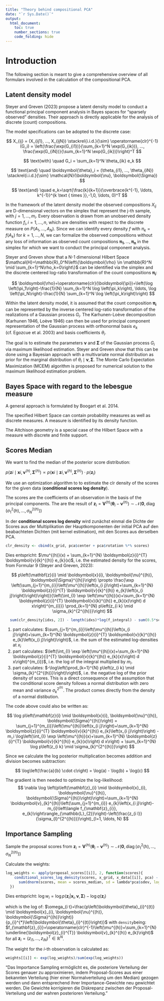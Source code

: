 ```yaml
---
title: "Theory behind compositional PCA"
date: "`r Sys.Date()`"
output:
  html_document:
    toc: true
    number_sections: true
    code_folding: hide
---
```


# Introduction

The following section is meant to give a comprehensive overview of all formulars involved in the calculation of the compositional PCA.  

## Latent density model

Steyer and Greven (2023) propose a latent density model to conduct a functional principal component analysis in Bayes spaces for "sparsely observed" densities. Their approach is directly applicable for the analysis of discrete (count) compositions. 

The model specifications can be adopted to the discrete case: 

$$ X_{ij} = (X_{ij1}, ..., X_{ijN}) \stackrel{i.i.d.}{\sim} \operatorname{clr}^{-1}(G_i) = \left(\frac{\exp(G_{i1})}{\sum_{k=1}^N \exp(G_{ik})}, ..., \frac{\exp(G_{iN})}{\sum_{k=1}^N \exp(G_{ik})}\right)^T  $$

$$ \text{with} \quad G_i = \sum_{k=1}^N \theta_{ik} e_k $$

$$ \text{and} \quad \boldsymbol{\theta}_i = (\theta_{i1}, ..., \theta_{iN}) \stackrel{i.i.d.}{\sim} \mathcal{N}(\boldsymbol{\nu}, \boldsymbol{\Sigma}) $$

$$
\text{and} \quad e_k=\sqrt{\frac{k}{k+1}}(\overbrace{k^{-1}, \ldots, k^{-1}}^{k \text { times }},-1,0, \ldots, 0)^T
$$


In the framework of the latent density model the observed compositions $X_{i j}$ are D-dimensional vectors on the simplex that represent the j-th sample, with $j=1,\ldots, m_i$. Every observation is drawn from an unobserved density function $f_i, i = 1, ..., n$, which are 
densities with respect to the discrete measure on $P({A_1, ..., A_N})$.
Since we can identify every density $f$ with $\pi_k = f(A_k)$ for $k = 1, ..., N$, we can formalize the observed compositions without any loss of information as observed count compositions $\boldsymbol{\pi_1}, \ldots, \boldsymbol{\pi_n}$ in the simplex for which we want to conduct the principal component analysis.  

Steyer and Greven show that a N-1 dimensional Hilbert Space $\mathcal{H}=\mathbb{R}_0^N\left\{\boldsymbol{\rho} \in \mathbb{R}^N \mid \sum_{k=1}^N\rho_k=0\right\}$ can be identified via the simplex and the discrete centered log-ratio transformation of the count compositions $\boldsymbol{\pi_i}$:

$$
\boldsymbol{\rho}=\operatorname{clr}(\boldsymbol{\pi})=\left(\log \left(\pi_1\right)-\frac{1}{N} \sum_{k=1}^N \log \left(\pi_k\right), \ldots, \log \left(\pi_N\right)-\frac{1}{N} \sum_{k=1}^N \log \left(\pi_k\right)\right)
$$

Within the latent density model, it is assumed that the count composition $\boldsymbol{\pi_i}$ can be represented by the inverse centered log-ratio transformation of the realizations of a Gaussian process $G_i$. The Karhunen-Loève decomposition (Karhunen 1946, Loève 1946)
can then be used for principal component representation of the Gaussian process with orthonormal basis $e_k$ (cf. Egozcue et al. 2003) and basis coefficients $\theta_{i}$. 

The goal is to estimate the parameters $\boldsymbol{\nu}$ and $\boldsymbol{\Sigma}$ of the Gaussian process $G_i$ via maximum likelihood estimation. Steyer and Greven show that this can be done using a Bayesian approach with a multivariate normal distribution as prior 
for the marginal distribution of $\theta_{i} \mid \boldsymbol{\nu}, \boldsymbol{\Sigma}$. The Monte Carlo Expectation Maximization (MCEM) algorithm is proposed for numerical solution to the maximum likelihood estimation problem.

## Bayes Space with regard to the lebesgue measure

A general approach is formulated by Boogart et al. 2014. 

The specified Hilbert Space can contain probability measures as well as discrete measures. A measure is identified by its density function.

The Aitchison geometry is a special case of the Hilbert Space with a measure with discrete and finite support. 

## Scores Median

We want to find the median of the posterior score distribution:

$p(\mathbf{z}{i} \mid \boldsymbol{x}{i}, \boldsymbol{\nu}^{(h)}, \boldsymbol{\Sigma}^{(h)}) \propto p(\boldsymbol{x}{i} \mid \mathbf{z}{i}, \boldsymbol{\nu}^{(h)}, \boldsymbol{\Sigma}^{(h)}) \cdot p(\mathbf{z}_{i})$

We use an optimization algorithm to to estimate the clr density of the scores for the given data (**conditional scores log density**).

The scores are the coefficients of an observation in the basis of the principal components. 
The are the result of $\boldsymbol{z}_{i}=\boldsymbol{V}^{(h)}\left(\boldsymbol{\theta}_{i}-\boldsymbol{\nu}^{(h)}\right) \sim \mathcal{N}\left(\mathbf{0}, \operatorname{diag}\left(\sigma_{1}^{2}(h), \ldots, \sigma_{N}^{2}{ }^{(h)}\right)\right)$

In der **conditional scores log density** wird zunächst einmal die Dichte der Scores aus der Multiplikation der Hauptkomponenten der initial PCA auf den beabachteten Dichten (mit kernel estimation), mit den Scores aus derselben PCA.

```r
clr_density <- cbind(x_grid, pca$center + pca$rotation %*% scores)
```

Dies entspricht: $\mu^{(h)}(x) + \sum_{k=1}^{N} \boldsymbol{z}{i}^{T} \boldsymbol{v}{k}^{(h)} e_{k}(x)$, i.e. the estimated density for the scores, from Formular 9 (Steyer and Greven, 2023):

$$ p\left(\mathbf{z}{i} \mid \boldsymbol{x}{i}, \boldsymbol{\nu}^{(h)}, \boldsymbol{\Sigma}^{(h)}\right) \propto \frac{\exp \left(\sum_{j=1}^{m_{i}}\left(\mu^{(h)}\left(x_{i j}\right)+\sum_{k=1}^{N} \boldsymbol{z}{i}^{T} \boldsymbol{v}{k}^{(h)} e_{k}\left(x_{i j}\right)\right)\right)}{\left(\int_{I} \exp \left(\mu^{(h)}(x)+\sum_{k=1}^{N} \boldsymbol{z}{i}^{T} \boldsymbol{v}{k}^{(h)} e_{k}(x)\right) d x\right)^{m_{i}}} \prod_{k=1}^{N} p\left(z_{i k} \mid \sigma_{k}^{2^{(h)}}\right) $$

```r
  sum(clr_density[idxs, 2]) - length(idxs)*log(f_integral) - sum(0.5*scores^2/(pca$sdev^2))
```

1. part calculates: $\sum_{j=1}^{m_{i}}\left(\mu^{(h)}\left(x_{i j}\right)+\sum_{k=1}^{N} \boldsymbol{z}{i}^{T} \boldsymbol{v}{k}^{(h)} e_{k}\left(x_{i j}\right)\right)$, i.e. the sum of the estimated log-densities at $x_i$
2. part calculates: $\left(\int_{I} \exp \left(\mu^{(h)}(x)+\sum_{k=1}^{N} \boldsymbol{z}{i}^{T} \boldsymbol{v}{k}^{(h)} e_{k}(x)\right) d x\right)^{m_{i}}$, i.e. the log of the integral multiplied by $m_i$.
3. part calculates: $-\log\left(\prod_{k=1}^{N} p\left(z_{i k} \mid \sigma_{k}^{2^{(h)}}\right)\right)$, i.e. the negative log of the prior density of scores. This is a direct consequence of the assumption that the conditional score density
follows a normal distribution with zero mean and variance $\sigma_{k}^{2^{(h)}}$. The product comes directly from the density of a normal distibution. 

The code above could also be written as:

$$ \log p\left(\mathbf{z}{i} \mid \boldsymbol{x}{i}, \boldsymbol{\nu}^{(h)}, \boldsymbol{\Sigma}^{(h)}\right) = \sum_{j=1}^{m_{i}}\left(\mu^{(h)}\left(x_{i j}\right)+\sum_{k=1}^{N} \boldsymbol{z}{i}^{T} \boldsymbol{v}{k}^{(h)} e_{k}\left(x_{i j}\right)\right) - m_i \log\left(\int_{I} \exp \left(\mu^{(h)}(x)+\sum_{k=1}^{N} \boldsymbol{z}{i}^{T} \boldsymbol{v}{k}^{(h)} e_{k}(x)\right) d x\right) + \sum_{k=1}^{N} \log p\left(z_{i k} \mid \sigma_{k}^{2^{(h)}}\right) $$

Since we calculate the log posterior multiplication becomes addition and division becomes subtraction: 

$$ \log\left(\frac{a}{b} \cdot c\right) = \log(a) - \log(b) + \log(c) $$

The gradient is then needed to optimize the log-likelihood:
$$
\nabla \log \left(p\left(\mathbf{z}_{i} \mid \boldsymbol{x}_{i}, \boldsymbol{\nu}^{(h)}, \boldsymbol{\Sigma}^{(h)}\right)\right)=\sum_{k=1}^{N} \boldsymbol{v}_{k}^{(h)}\left(\sum_{j=1}^{m_{i}} e_{k}\left(x_{i j}\right)-m_{i}\left\langle f_{\mathbf{z}_{i}}, e_{k}\right\rangle_{\mathbb{L}_{2}}\right)-\left(\frac{z_{i l}}{\sigma_{l}^{2^{(h)}}}\right)_{l=1, \ldots, N}
$$




## Importance  Sampling

Sample the proposal scores from 
$\boldsymbol{z}_{i}=\boldsymbol{V}^{(h)}\left(\boldsymbol{\theta}_{i}-\boldsymbol{\nu}^{(h)}\right) \sim \mathcal{N}\left(\mathbf{0}, \operatorname{diag}\left(\sigma_{1}^{2}(h), \ldots, \sigma_{N}^{2}{ }^{(h)}\right)\right)$

Calculate the weights:

```r
log_weights <- apply(proposal_scores[[i]], 2, function(scores){
    conditional_scores_log_density(scores, x_grid, x_data[[i]], pca) -
      sum(dnorm(scores, mean = scores_median, sd = lambda*pca$sdev, log = TRUE))
  })

```

Dies entspricht:
$\log w_i = \log p(\mathbf{z}_i|\mathbf{x}_i, \boldsymbol{\nu}, \boldsymbol{\Sigma}) - \log q(\mathbf{z}_i)$

which is the log of: 
$\omega_{i t}=\frac{p\left(\boldsymbol{\theta}_{i}^{(t)} \mid \boldsymbol{x}_{i}, \boldsymbol{\nu}^{(h)}, \boldsymbol{\Sigma}^{(h)}\right)}{p_{i}^{*}\left(\boldsymbol{\theta}_{i}^{(t)}\right)}$
with `density`being: 
 $f_{\mathbf{z}_{i}}=\operatorname{clr}^{-1}\left(\mu^{(h)}+\sum_{k=1}^{N} \underline{\boldsymbol{z}_{i}^{T}} \boldsymbol{v}_{k}^{(h)} e_{k}\right)$ for all $\mathbf{z}_{i}=\left(z_{i 1}, \ldots, z_{i N}\right)^{T} \in \mathbb{R}^{N}$.

The weight for the $i$-th observation is calculated as:

```r
weights[[i]] <- exp(log_weights)/sum(exp(log_weights))
```

"Das Importance Sampling ermöglicht es, die posteriore Verteilung der Scores genauer zu approximieren, indem Proposal-Scores aus einer bekannten Verteilung (hier einer Normalverteilung um den Median) gezogen werden und dann entsprechend ihrer Importance-Gewichte neu gewichtet werden. Die Gewichte korrigieren die Diskrepanz zwischen der Proposal-Verteilung und der wahren posterioren Verteilung."

